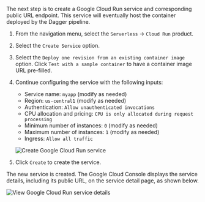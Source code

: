 The next step is to create a Google Cloud Run service and corresponding public URL endpoint. This service will eventually host the container deployed by the Dagger pipeline.

1. From the navigation menu, select the `Serverless` -> `Cloud Run` product.
1. Select the `Create Service` option.
1. Select the `Deploy one revision from an existing container image` option. Click `Test with a sample container` to have a container image URL pre-filled.
1. Continue configuring the service with the following inputs:

    - Service name: `myapp` (modify as needed)
    - Region: `us-central1` (modify as needed)
    - Authentication: `Allow unauthenticated invocations`
    - CPU allocation and pricing: `CPU is only allocated during request processing`
    - Minimum number of instances: `0` (modify as needed)
    - Maximum number of instances: `1` (modify as needed)
    - Ingress: `Allow all traffic`

    ![Create Google Cloud Run service](/img/current_docs/common/guides/create-gcloud-run-service.png)

1. Click `Create` to create the service.

The new service is created. The Google Cloud Console displays the service details, including its public URL, on the service detail page, as shown below.

![View Google Cloud Run service details](/img/current_docs/common/guides/view-gcloud-run-service.png)
